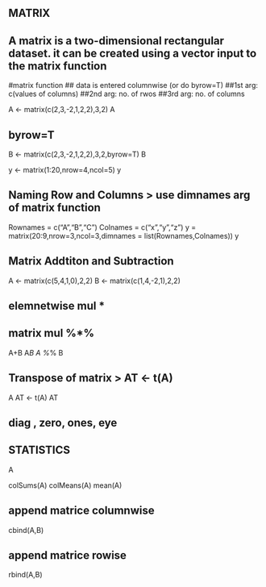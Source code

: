 ## MATRIX
## A matrix is a two-dimensional rectangular dataset. it can be created using a vector input to the matrix function

#matrix function
## data is entered columnwise (or do byrow=T)
##1st arg: c(values of columns)
##2nd arg: no. of rwos
##3rd arg: no. of columns


A <- matrix(c(2,3,-2,1,2,2),3,2)
A

## byrow=T
B <- matrix(c(2,3,-2,1,2,2),3,2,byrow=T)
B

y <- matrix(1:20,nrow=4,ncol=5)
y


## Naming Row and Columns > use dimnames arg of matrix function

Rownames = c("A","B","C")
Colnames = c("x","y","z")
y = matrix(20:9,nrow=3,ncol=3,dimnames = list(Rownames,Colnames))
y

## Matrix Addtiton and Subtraction

A <- matrix(c(5,4,1,0),2,2)
B <- matrix(c(1,4,-2,1),2,2)

## elemnetwise mul *
## matrix mul %*%

A+B
A*B
A %*% B


## Transpose of matrix > AT <- t(A)
A
AT <- t(A)
AT


## diag , zero, ones, eye



## STATISTICS

A

colSums(A)
colMeans(A)
mean(A)


## append matrice columnwise
cbind(A,B)

## append matrice rowise
rbind(A,B)


